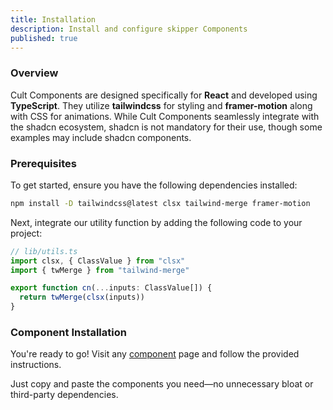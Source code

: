 ```yaml
---
title: Installation
description: Install and configure skipper Components
published: true
---
```


<Steps>

### Overview

Cult Components are designed specifically for **React** and developed using **TypeScript**. They utilize **tailwindcss** for styling and **framer-motion** along with CSS for animations. While Cult Components seamlessly integrate with the shadcn ecosystem, shadcn is not mandatory for their use, though some examples may include shadcn components.

### Prerequisites

To get started, ensure you have the following dependencies installed:

```bash
npm install -D tailwindcss@latest clsx tailwind-merge framer-motion
```

Next, integrate our utility function by adding the following code to your project:

```typescript
// lib/utils.ts
import clsx, { ClassValue } from "clsx"
import { twMerge } from "tailwind-merge"

export function cn(...inputs: ClassValue[]) {
  return twMerge(clsx(inputs))
}
```

### Component Installation

You're ready to go! Visit any [component](/components) page and follow the provided instructions.

Just copy and paste the components you need—no unnecessary bloat or third-party dependencies.

</Steps>

